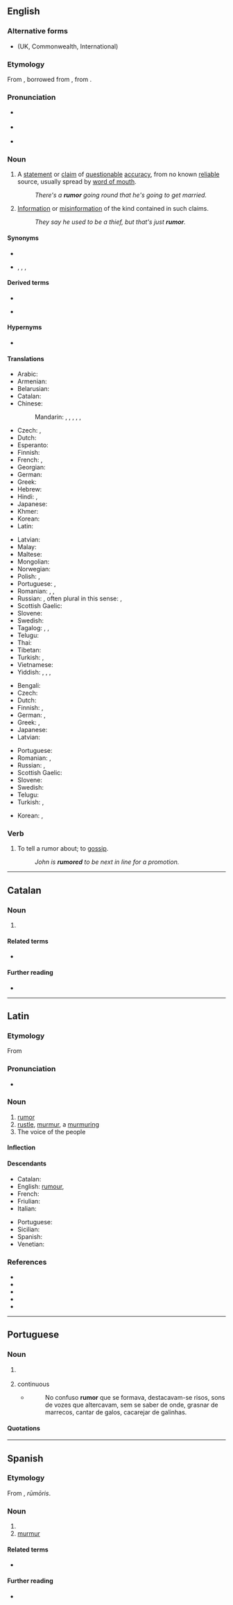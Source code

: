 ==English==

===Alternative forms===
* {{l|en|rumour}} (UK, Commonwealth, International)

===Etymology===
From {{inh|en|enm|rumour}}, borrowed from {{bor|en|fro|rumeur|notext=1}}, from {{der|en|la|rūmor|t=common talk}}.

===Pronunciation===
* {{a|UK}} {{IPA|/ˈɹuːmə(ɹ)/|lang=en}}
* {{a|US}} {{IPA|/ˈɹumɚ/|lang=en}}
* {{rhymes|uːmə(r)|lang=en}}

===Noun===
{{en-noun|~}}

# {{lb|en|US|countable}} A [[statement]] or [[claim]] of [[questionable]] [[accuracy]], from no known [[reliable]] source, usually spread by [[word of mouth]].
#: ''There's a '''rumor''' going round that he's going to get married.''
# {{lb|en|US|uncountable}} [[information|Information]] or [[misinformation]] of the kind contained in such claims.
#: ''They say he used to be a thief, but that's just '''rumor'''.''

====Synonyms====
* {{sense|piece of information}}
* {{sense|information}} {{l|en|gossip}}, {{l|en|hearsay}}, {{l|en|talk}}, {{l|en|tittle-tattle}}

====Derived terms====
{{rel-top|Terms derived from ''rumor'' (noun)}}
* {{l|en|rumor campaign}}
{{rel-mid}}
* {{l|en|rumor has it}}
{{rel-bottom}}

====Hypernyms====
* {{l|en|information}}

====Translations====
{{trans-top|statement or claim from no known reliable source}}
* Arabic: {{t|ar|إِشَاعَة}}
* Armenian: {{t-needed|hy}}
* Belarusian: {{t|be|плётка|f}}
* Catalan: {{t+|ca|rumor|m}}
* Chinese:
*: Mandarin: {{t+|cmn|謠言}}, {{t+|cmn|谣言|tr=yáoyán}}, {{t+|cmn|傳聞}}, {{t+|cmn|传闻|tr=chuánwén}}, {{t+|cmn|傳言}}, {{t+|cmn|传言|tr=chuányán}}
* Czech: {{t|cs|zvěst|f}}, {{t|cs|drby}}
* Dutch: {{t+|nl|gerucht|n}}
* Esperanto: {{t|eo|onidiro}}
* Finnish: {{t+|fi|huhu}}
* French: {{t+|fr|rumeur|f}}, {{t+|fr|bruit|m}}
* Georgian: {{t-needed|ka}}
* German: {{t+|de|Gerücht|n}}
* Greek: {{t+|el|φήμη|f}}
* Hebrew: {{t+|he|שְׁמוּעָה|f|tr=shmu'á}}
* Hindi: {{t+|hi|अफवाह|tr=aphavāh}}, {{t+|hi|गप्प}}
* Japanese: {{t+|ja|噂|tr=[[うわさ]], uwasa}}
* Khmer: {{t-needed|km}}
* Korean: {{t+|ko|소문}}
* Latin: {{t+|la|auditus}}
{{trans-mid}}
* Latvian: {{t|lv|bauma|f}}
* Malay: {{t|ms|khabar angin}}
* Maltese: {{t|mt|xniegħa|f}}
* Mongolian: {{t-needed|mn}}
* Norwegian: {{t+|no|rykte}}
* Polish: {{t+|pl|pogłoska|f}}, {{t+|pl|plotka|f}}
* Portuguese: {{t+|pt|rumor|m}}, {{t+|pt|boato|m}}
* Romanian: {{t+|ro|zvon|n}}, {{t+|ro|bârfă|f}}, {{t+|ro|rumoare|f}} {{qualifier|rare}}
* Russian: {{t+|ru|слух|m}}, often plural in this sense: {{t+|ru|слух|alt=слу́хи|m-p}}, {{t+|ru|молва́|f}}
* Scottish Gaelic: {{t|gd|fathann|m}}
* Slovene: {{t|sl|govorica|f}}
* Swedish: {{t+|sv|rykte|n}}
* Tagalog: {{t|tl|sabi-sabi}}, {{t+|tl|tsismis}}, {{t|tl|usap-usapan}}
* Telugu: {{t+|te|పుకారు}}
* Thai: {{t-needed|th}}
* Tibetan: {{t-needed|bo}}
* Turkish: {{t+|tr|söylenti}}, {{t+|tr|rivayet}}
* Vietnamese: {{t-needed|vi}}
* Yiddish: {{t|yi|פּליאָטקע|f}}, {{t|yi|פּאָטש|f}}, {{t|yi|שמועה|f|tr=shmue}}, {{t|yi|שלח־מנות|m|n|tr=sh(a)lakh-mones}}
{{trans-bottom}}

{{trans-top|uncountable: information}}
* Bengali: {{t|bn|গুজব}}
* Czech: {{t|cs|drby}}
* Dutch: {{t+|nl|geruchten|p}}
* Finnish: {{t+|fi|huhu}}, {{t+|fi|kuulopuhe}}
* German: {{t-check|de|[[Gerücht]]e|n-p}}, {{t+|de|Gerede|n}}
* Greek: {{t+|el|φήμες|f|p}}, {{t+|el|διαδόσεις|f|p}}
* Japanese: {{t+|ja|噂|tr=[[うわさ]], uwasa}}
* Latvian: {{t|lv|baumas|f-p}}
{{trans-mid}}
* Portuguese: {{t+|pt|rumor|m}}
* Romanian: {{t+|ro|zvon|n}}, {{t|ro|zvonuri|n-p}}
* Russian: {{t+|ru|слу́хи|m-p}}, {{t+|ru|молва́|f}}
* Scottish Gaelic: {{t|gd|fathann|m}}
* Slovene: {{t|sl|govorica|f}}
* Swedish: {{t+|sv|rykte|n}}
* Telugu: {{t+|te|పుకారు}}
* Turkish: {{t+|tr|söylenti}}, {{t+|tr|rivayet}}
{{trans-bottom}}

{{checktrans-top}}
* Korean: {{t-check|ko|소문|tr=[[所聞]]}}, {{t-check|ko|소리}}
{{trans-mid}}
{{trans-bottom}}

===Verb===
{{en-verb}}

# {{lb|en|transitive|usually|used in the [[passive voice]]}} To tell a rumor about; to [[gossip]].
#: ''John is '''rumored''' to be next in line for a promotion.''

----

==Catalan==

===Noun===
{{ca-noun|m}}

# {{l|en|rumor}}

====Related terms====
* {{l|ca|rumorejar}}

====Further reading====
* {{R:IEC2}}

----

==Latin==

===Etymology===
From {{der|la|ine-pro|*rAwə-||to shout, to roar}}

===Pronunciation===
* {{la-IPA|rūmor}}

===Noun===
{{la-noun|rūmor|rūmōris|m|third}}

# [[#English|rumor]]
# [[rustle]], [[murmur]], a [[murmuring]]
# The voice of the people

====Inflection====
{{la-decl-3rd|rūmor}}

====Descendants====
{{top2}}
* Catalan: {{l|ca|rumor}}
* English: [[rumour]], {{l|en|rumor}}
* French: {{l|fr|rumeur}}
* Friulian: {{l|fur|romôr}}
* Italian: {{l|it|rumore}}
{{mid2}}
* Portuguese: {{l|pt|rumor}}
* Sicilian: {{l|scn|rumuri}}
* Spanish: {{l|es|rumor}}
* Venetian: {{l|vec|rumor}}
{{bottom}}

===References===
* {{R:L&S}}
* {{R:Elementary Lewis}}
* {{R:du Cange}}
* {{R:Gaffiot}}
* {{R:M&A}}

----

==Portuguese==

===Noun===
{{pt-noun|m}}

# {{l|en|rumour}} {{gloss|statement or claim from no known reliable source}}
# continuous {{l|en|noise}}
#* {{RQ:O Cortiço}}
#*: No confuso '''rumor''' que se formava, destacavam-se risos, sons de vozes que altercavam, sem se saber de onde, grasnar de marrecos, cantar de galos, cacarejar de galinhas.

====Quotations====
{{seeCites}}

----

==Spanish==

===Etymology===
From {{der|es|la|rūmor}}, ''rūmōris''.

===Noun===
{{es-noun|m|es}}

# {{l|en|rumor}}
# [[murmur]]

====Related terms====
* {{l|es|rumorear}}

====Further reading====
* {{R:DRAE 2001}}